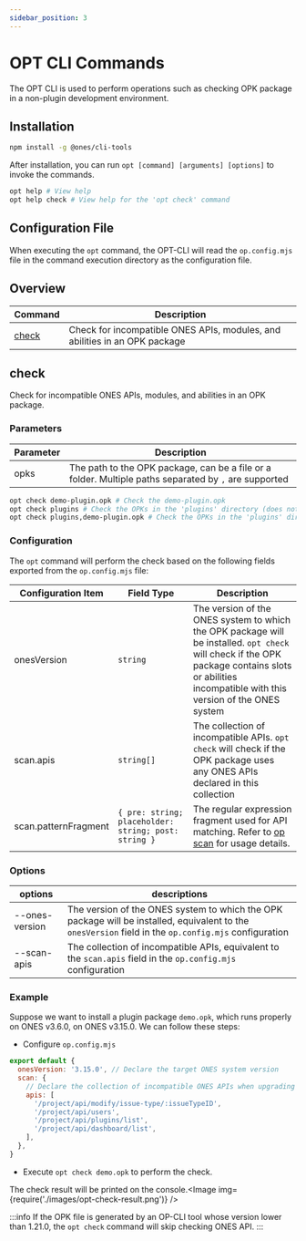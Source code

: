 ```yaml
---
sidebar_position: 3
---
```



# OPT CLI Commands

The OPT CLI is used to perform operations such as checking OPK package in a non-plugin development environment.

## Installation

```bash
npm install -g @ones/cli-tools
```

After installation, you can run `opt [command] [arguments] [options]` to invoke the commands.

```bash
opt help # View help
opt help check # View help for the 'opt check' command
```

## Configuration File

When executing the `opt` command, the OPT-CLI will read the `op.config.mjs` file in the command execution directory as the configuration file.

## Overview

| Command         | Description                                                                |
| --------------- | -------------------------------------------------------------------------- |
| [check](#check) | Check for incompatible ONES APIs, modules, and abilities in an OPK package |

## check

Check for incompatible ONES APIs, modules, and abilities in an OPK package.

### Parameters

| Parameter | Description                                                                                           |
| --------- | ----------------------------------------------------------------------------------------------------- |
| opks      | The path to the OPK package, can be a file or a folder. Multiple paths separated by `,` are supported |

```bash
opt check demo-plugin.opk # Check the demo-plugin.opk
opt check plugins # Check the OPKs in the 'plugins' directory (does not recursively search subdirectories, i.e., it will check plugins/demo.opk but not plugins/sub-dir/demo.opk)
opt check plugins,demo-plugin.opk # Check the OPKs in the 'plugins' directory and the demo-plugin.opk
```

### Configuration

The `opt` command will perform the check based on the following fields exported from the `op.config.mjs` file:

| Configuration Item   | Field Type                                           | Description                                                                                                                                                                                        |
| -------------------- | ---------------------------------------------------- | -------------------------------------------------------------------------------------------------------------------------------------------------------------------------------------------------- |
| onesVersion          | `string`                                             | The version of the ONES system to which the OPK package will be installed. `opt check` will check if the OPK package contains slots or abilities incompatible with this version of the ONES system |
| scan.apis            | `string[]`                                           | The collection of incompatible APIs. `opt check` will check if the OPK package uses any ONES APIs declared in this collection                                                                      |
| scan.patternFragment | `{ pre: string; placeholder: string; post: string }` | The regular expression fragment used for API matching. Refer to [op scan](./op-cli.mdx#scan) for usage details.                                                                                    |

### Options

| options        | descriptions                                                                                                                                          |
| -------------- | ----------------------------------------------------------------------------------------------------------------------------------------------------- |
| --ones-version | The version of the ONES system to which the OPK package will be installed, equivalent to the `onesVersion` field in the `op.config.mjs` configuration |
| --scan-apis    | The collection of incompatible APIs, equivalent to the `scan.apis` field in the `op.config.mjs` configuration                                         |

### Example

Suppose we want to install a plugin package `demo.opk`, which runs properly on ONES v3.6.0, on ONES v3.15.0. We can follow these steps:

- Configure `op.config.mjs`

```js
export default {
  onesVersion: '3.15.0', // Declare the target ONES system version
  scan: {
    // Declare the collection of incompatible ONES APIs when upgrading from ONES v3.6.0 to ONES v3.15.0
    apis: [
      '/project/api/modify/issue-type/:issueTypeID',
      '/project/api/users',
      '/project/api/plugins/list',
      '/project/api/dashboard/list',
    ],
  },
}
```

- Execute `opt check demo.opk` to perform the check.

The check result will be printed on the console.<Image img={require('./images/opt-check-result.png')} />

:::info
If the OPK file is generated by an OP-CLI tool whose version lower than 1.21.0, the `opt check` command will skip checking ONES API.
:::
